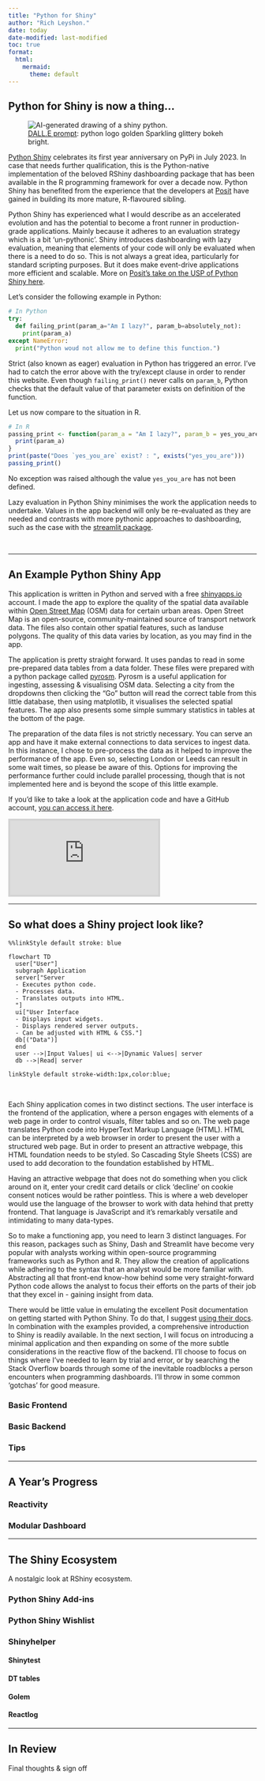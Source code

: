 ```yaml
---
title: "Python for Shiny"
author: "Rich Leyshon."
date: today
date-modified: last-modified
toc: true
format:
  html:
    mermaid:
      theme: default
---
```

## Python for Shiny is now a thing...

<figure class=center>
  <img src=/./www/01-python-shiny/shiny-python.png alt="AI-generated drawing of a shiny python.">
  <figcaption>[DALL.E prompt](https://huggingface.co/spaces/dalle-mini/dalle-mini): python logo golden Sparkling glittery bokeh bright.</figcaption>
</figure>

[Python Shiny](https://pypi.org/project/shiny/) celebrates its first year
anniversary on PyPi in July 2023. In case that needs further qualification, this
is the Python-native implementation of the beloved RShiny dashboarding package
that has been available in the R programming framework for over a decade now. 
Python Shiny has benefited from the experience that the developers at
[Posit](https://posit.co/) have gained in building its more mature,
R-flavoured sibling.

Python Shiny has experienced what I would describe as an accelerated evolution
and has the potential to become a front runner in production-grade
applications. Mainly because it adheres to an evaluation strategy which is a bit
'un-pythonic'. Shiny introduces dashboarding with lazy evaluation, meaning that
elements of your code will only be evaluated when there is a need to do so. This
is not always a great idea, particularly for standard scripting purposes. But it
does make event-drive applications more efficient and scalable. More on
[Posit's take on the USP of Python Shiny here](https://posit.co/blog/why-shiny-for-python/).

Let's consider the following example in Python:

```python
# In Python
try:
  def failing_print(param_a="Am I lazy?", param_b=absolutely_not):
    print(param_a)
except NameError:
  print("Python woud not allow me to define this function.")

```

Strict (also known as eager) evaluation in Python has triggered an error. I've
had to catch the error above with the try/except clause in order to render this
website. Even though `failing_print()` never calls on `param_b`, Python checks
that the default value of that parameter exists on definition of the function.

Let us now compare to the situation in R.

```r
# In R
passing_print <- function(param_a = "Am I lazy?", param_b = yes_you_are){
  print(param_a)
}
print(paste("Does `yes_you_are` exist? : ", exists("yes_you_are")))
passing_print()

```

No exception was raised although the value `yes_you_are` has not been defined.

Lazy evaluation in Python Shiny minimises the work the application needs to
undertake. Values in the app backend will only be re-evaluated as they are
needed and contrasts with more pythonic approaches to dashboarding, such as the
case with the [streamlit package](https://streamlit.io/).

<br>

***
## An Example Python Shiny App

This application is written in Python and served with a free [shinyapps.io](https://www.shinyapps.io/)
account. I made the app to explore the quality of the spatial data available
within [Open Street Map](https://www.openstreetmap.org/) (OSM) data for certain
urban areas. Open Street Map is an open-source, community-maintained source of
transport network data. The files also contain other spatial features, such as
landuse polygons. The quality of this data varies by location, as you may find
in the app. 

The application is pretty straight forward. It uses pandas to read in some
pre-prepared data tables from a data folder. These files were prepared with
a python package called [pyrosm](https://pyrosm.readthedocs.io/en/latest/).
Pyrosm is a useful application for ingesting, assessing & visualising OSM data.
Selecting a city from the dropdowns then clicking the "Go" button will read the
correct table from this little database, then using matplotlib, it visualises
the selected spatial features. The app also presents some simple summary
statistics in tables at the bottom of the page. 

The preparation of the data files is not strictly necessary. You can serve an 
app and have it make external connections to data services to ingest data. In
this instance, I chose to pre-process the data as it helped to improve the
performance of the app. Even so, selecting London or Leeds can result in some
wait times, so please be aware of this. Options for improving the performance 
further could include parallel processing, though that is not implemented here
and is beyond the scope of this little example.

If you'd like to take a look at the application code and have a GitHub account,
[you can access it here](https://github.com/r-leyshon/pyrosm-experiments/blob/main/pyrosm-cities-app/app.py).

<div class=centerdiv>
  <iframe src="https://richleysh84.shinyapps.io/pyrosm-cities-app/" title="Python Shiny Open Street Map Application" style="border:0.3em solid lightgray" align=center></iframe>
<div>


***


## So what does a Shiny project look like?


<div class="center_diagram">

```mermaid
%%linkStyle default stroke: blue

flowchart TD
  user["User"]
  subgraph Application
  server["Server
  - Executes python code.
  - Processes data.
  - Translates outputs into HTML.
  "]
  ui["User Interface
  - Displays input widgets.
  - Displays rendered server outputs.
  - Can be adjusted with HTML & CSS."]
  db[("Data")]
  end
  user -->|Input Values| ui <-->|Dynamic Values| server
  db -->|Read| server

linkStyle default stroke-width:1px,color:blue;

```

</div>
<br>

Each Shiny application comes in two distinct sections. The user interface is the frontend of the application, where a person engages with elements of a web page in order to control visuals, filter tables and so on. The web page translates Python code into HyperText Markup Language (HTML). HTML can be interpreted by a web browser in order to present the user with a structured web page. But in order to present an attractive webpage, this HTML foundation needs to be styled. So Cascading Style Sheets (CSS) are used to add decoration to the foundation established by HTML.

Having an attractive webpage that does not do something when you click around on it, enter your credit card details or click 'decline' on cookie consent notices would be rather pointless. This is where a web developer would use the language of the browser to work with data hehind that pretty frontend. That language is JavaScript and it's remarkably versatile and intimidating to many data-types. 

So to make a functioning app, you need to learn 3 distinct languages. For this reason, packages such as Shiny, Dash and Streamlit have become very popular with analysts working within open-source programming frameworks such as Python and R. They allow the creation of applications while adhering to the syntax that an analyst would be more familiar with. Abstracting all that front-end know-how behind some very straight-forward Python code allows the analyst to focus their efforts on the parts of their job that they excel in - gaining insight from data.

There would be little value in emulating the excellent Posit documentation on getting started with Python Shiny. To do that, I suggest [using their docs](https://shiny.posit.co/py/). In combination with the examples provided, a comprehensive introduction to Shiny is readily available. In the next section, I will focus on introducing a minimal application and then expanding on some of the more subtle considerations in the reactive flow of the backend. I'll choose to focus on things where I've needed to learn by trial and error, or by searching the Stack Overflow boards through some of the inevitable roadblocks a person encounters when programming dashboards. I'll throw in some common 'gotchas' for good measure. 

### Basic Frontend

### Basic Backend

### Tips

***

## A Year's Progress


### Reactivity


### Modular Dashboard

***

## The Shiny Ecosystem

A nostalgic look at RShiny ecosystem.

### Python Shiny Add-ins

### Python Shiny Wishlist

### Shinyhelper

#### Shinytest

#### DT tables

#### Golem

#### Reactlog

***

## In Review

Final thoughts & sign off
